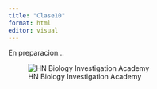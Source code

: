 ---
title: "Clase10"
format: html
editor: visual
---


En preparacion...

![HN Biology Investigation Academy](HN Cursos publicidad/HN Biology Inv large.jpg)
